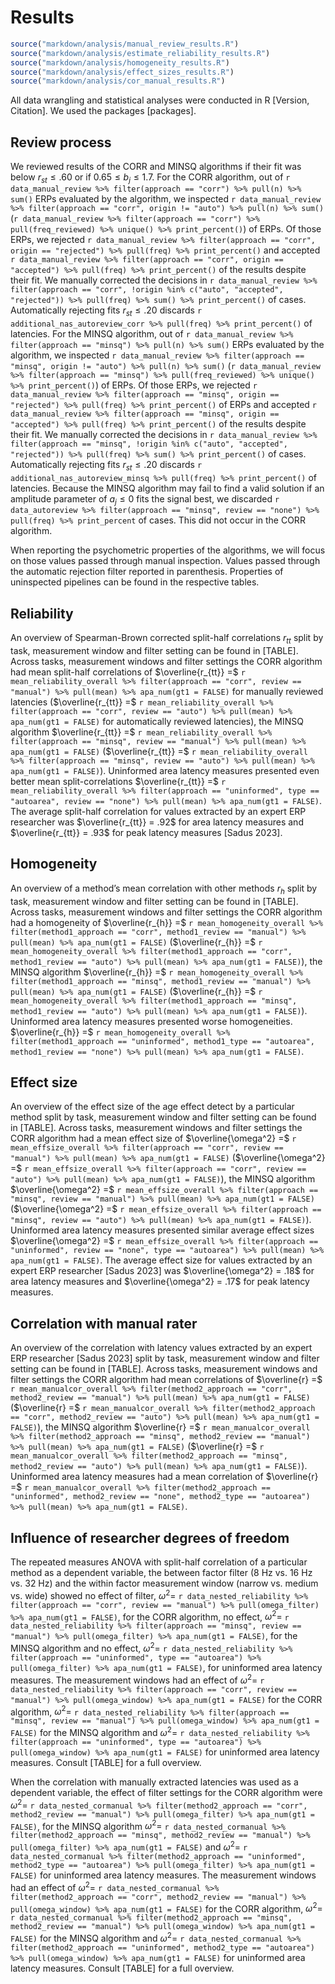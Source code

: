 # Results
```r
source("markdown/analysis/manual_review_results.R")
source("markdown/analysis/estimate_reliability_results.R")
source("markdown/analysis/homogeneity_results.R")
source("markdown/analysis/effect_sizes_results.R")
source("markdown/analysis/cor_manual_results.R")
```

All data wrangling and statistical analyses were conducted in R [Version, Citation]. We used the packages [packages]. 

## Review process
We reviewed results of the CORR and MINSQ algorithms if their fit was below $r_{st} \le .60$ or if $0.65 \le b_j \le 1.7$. For the CORR algorithm, out of `r data_manual_review %>% filter(approach == "corr") %>% pull(n) %>% sum()` ERPs evaluated by the algorithm, we inspected `r data_manual_review %>% filter(approach == "corr", origin != "auto") %>% pull(n) %>% sum()` (`r data_manual_review %>% filter(approach == "corr") %>% pull(freq_reviewed) %>% unique() %>% print_percent()`) of ERPs. Of those ERPs, we rejected `r data_manual_review %>% filter(approach == "corr", origin == "rejected") %>% pull(freq) %>% print_percent()` and accepted `r data_manual_review %>% filter(approach == "corr", origin == "accepted") %>% pull(freq) %>% print_percent()` of the results despite their fit. We manually corrected the decisions in `r data_manual_review %>% filter(approach == "corr", !origin %in% c("auto", "accepted", "rejected")) %>% pull(freq) %>% sum() %>% print_percent()` of cases. Automatically rejecting fits $r_{st} \le .20$ discards `r additional_nas_autoreview_corr %>% pull(freq) %>% print_percent()` of latencies. For the MINSQ algorithm, out of `r data_manual_review %>% filter(approach == "minsq") %>% pull(n) %>% sum()` ERPs evaluated by the algorithm, we inspected `r data_manual_review %>% filter(approach == "minsq", origin != "auto") %>% pull(n) %>% sum()` (`r data_manual_review %>% filter(approach == "minsq") %>% pull(freq_reviewed) %>% unique() %>% print_percent()`) of ERPs. Of those ERPs, we rejected `r data_manual_review %>% filter(approach == "minsq", origin == "rejected") %>% pull(freq) %>% print_percent()` of ERPs and accepted `r data_manual_review %>% filter(approach == "minsq", origin == "accepted") %>% pull(freq) %>% print_percent()` of the results despite their fit. We manually corrected the decisions in `r data_manual_review %>% filter(approach == "minsq", !origin %in% c("auto", "accepted", "rejected")) %>% pull(freq) %>% sum() %>% print_percent()` of cases. Automatically rejecting fits $r_{st} \le .20$ discards `r additional_nas_autoreview_minsq %>% pull(freq) %>% print_percent()` of latencies. Because the MINSQ algorithm may fail to find a valid solution if an amplitude parameter of $a_j \le 0$ fits the signal best, we discarded `r data_autoreview %>% filter(approach == "minsq", review == "none") %>% pull(freq) %>% print_percent` of cases. This did not occur in the CORR algorithm.

When reporting the psychometric properties of the algorithms, we will focus on those values passed through manual inspection. Values passed through the automatic rejection filter reported in parenthesis. Properties of uninspected pipelines can be found in the respective tables.

## Reliability
An overview of Spearman-Brown corrected split-half correlations $r_{tt}$ split by task, measurement window and filter setting can be found in [TABLE]. Across tasks, measurement windows and filter settings the CORR algorithm had mean split-half correlations of $\overline{r_{tt}} =$ `r mean_reliability_overall %>% filter(approach == "corr", review == "manual") %>% pull(mean) %>% apa_num(gt1 = FALSE)` for manually reviewed latencies ($\overline{r_{tt}} =$ `r mean_reliability_overall %>% filter(approach == "corr", review == "auto") %>% pull(mean) %>% apa_num(gt1 = FALSE)` for automatically reviewed latencies), the MINSQ algorithm $\overline{r_{tt}} =$ `r mean_reliability_overall %>% filter(approach == "minsq", review == "manual") %>% pull(mean) %>% apa_num(gt1 = FALSE)` ($\overline{r_{tt}} =$ `r mean_reliability_overall %>% filter(approach == "minsq", review == "auto") %>% pull(mean) %>% apa_num(gt1 = FALSE)`). Uninformed area latency measures presented even better mean split-correlations $\overline{r_{tt}} =$ `r mean_reliability_overall %>% filter(approach == "uninformed", type == "autoarea", review == "none") %>% pull(mean) %>% apa_num(gt1 = FALSE)`. The average split-half correlation for values extracted by an expert ERP researcher was $\overline{r_{tt}} = .92$ for area latency measures and $\overline{r_{tt}} = .93$ for peak latency measures [Sadus 2023].
<!-- Here, I looked at the table 3 in Sadus et al. 2023, averaging values for 8Hz, 16Hz and 32Hz condition -->

## Homogeneity
An overview of a method's mean correlation with other methods $r_h$ split by task, measurement window and filter setting can be found in [TABLE]. Across tasks, measurement windows and filter settings the CORR algorithm had a homogeneity of $\overline{r_{h}} =$ `r mean_homogeneity_overall %>% filter(method1_approach == "corr", method1_review == "manual") %>% pull(mean) %>% apa_num(gt1 = FALSE)` ($\overline{r_{h}} =$ `r mean_homogeneity_overall %>% filter(method1_approach == "corr", method1_review == "auto") %>% pull(mean) %>% apa_num(gt1 = FALSE)`), the MINSQ algorithm $\overline{r_{h}} =$ `r mean_homogeneity_overall %>% filter(method1_approach == "minsq", method1_review == "manual") %>% pull(mean) %>% apa_num(gt1 = FALSE)` ($\overline{r_{h}} =$ `r mean_homogeneity_overall %>% filter(method1_approach == "minsq", method1_review == "auto") %>% pull(mean) %>% apa_num(gt1 = FALSE)`). Uninformed area latency measures presented worse homogeneities. $\overline{r_{h}} =$ `r mean_homogeneity_overall %>% filter(method1_approach == "uninformed", method1_type == "autoarea", method1_review == "none") %>% pull(mean) %>% apa_num(gt1 = FALSE)`.

## Effect size
An overview of the effect size of the age effect detect by a particular method split by task, measurement window and filter setting can be found in [TABLE]. Across tasks, measurement windows and filter settings the CORR algorithm had a mean effect size of $\overline{\omega^2} =$ `r mean_effsize_overall %>% filter(approach == "corr", review == "manual") %>% pull(mean) %>% apa_num(gt1 = FALSE)` ($\overline{\omega^2} =$ `r mean_effsize_overall %>% filter(approach == "corr", review == "auto") %>% pull(mean) %>% apa_num(gt1 = FALSE)`), the MINSQ algorithm $\overline{\omega^2} =$ `r mean_effsize_overall %>% filter(approach == "minsq", review == "manual") %>% pull(mean) %>% apa_num(gt1 = FALSE)` ($\overline{\omega^2} =$ `r mean_effsize_overall %>% filter(approach == "minsq", review == "auto") %>% pull(mean) %>% apa_num(gt1 = FALSE)`). Uninformed area latency measures presented similar average effect sizes $\overline{\omega^2} =$ `r mean_effsize_overall %>% filter(approach == "uninformed", review == "none", type == "autoarea") %>% pull(mean) %>% apa_num(gt1 = FALSE)`. The average effect size for values extracted by an expert ERP researcher [Sadus 2023] was $\overline{\omega^2} = .18$ for area latency measures and $\overline{\omega^2} = .17$ for peak latency measures.
<!-- Here, I looked at the table 3 in Sadus et al. 2023, averaging values for 8Hz, 16Hz and 32Hz condition -->

## Correlation with manual rater
An overview of the correlation with latency values extracted by an expert ERP researcher [Sadus 2023] split by task, measurement window and filter setting can be found in [TABLE]. Across tasks, measurement windows and filter settings the CORR algorithm had mean correlations of $\overline{r} =$ `r mean_manualcor_overall %>% filter(method2_approach == "corr", method2_review == "manual") %>% pull(mean) %>% apa_num(gt1 = FALSE)` ($\overline{r} =$ `r mean_manualcor_overall %>% filter(method2_approach == "corr", method2_review == "auto") %>% pull(mean) %>% apa_num(gt1 = FALSE)`), the MINSQ algorithm $\overline{r} =$ `r mean_manualcor_overall %>% filter(method2_approach == "minsq", method2_review == "manual") %>% pull(mean) %>% apa_num(gt1 = FALSE)` ($\overline{r} =$ `r mean_manualcor_overall %>% filter(method2_approach == "minsq", method2_review == "auto") %>% pull(mean) %>% apa_num(gt1 = FALSE)`). Uninformed area latency measures had a mean correlation of $\overline{r} =$ `r mean_manualcor_overall %>% filter(method2_approach == "uninformed", method2_review == "none", method2_type == "autoarea") %>% pull(mean) %>% apa_num(gt1 = FALSE)`.

## Influence of researcher degrees of freedom
The repeated measures ANOVA with split-half correlation of a particular method as a dependent variable, the between factor filter (8 Hz vs. 16 Hz vs. 32 Hz) and the within factor measurement window (narrow vs. medium vs. wide) showed no effect of filter, $\omega^2 =$ `r data_nested_reliability %>% filter(approach == "corr", review == "manual") %>% pull(omega_filter) %>% apa_num(gt1 = FALSE)`, for the CORR algorithm, no effect, $\omega^2 =$ `r data_nested_reliability %>% filter(approach == "minsq", review == "manual") %>% pull(omega_filter) %>% apa_num(gt1 = FALSE)`, for the MINSQ algorithm and no effect, $\omega^2 =$ `r data_nested_reliability %>% filter(approach == "uninformed", type == "autoarea") %>% pull(omega_filter) %>% apa_num(gt1 = FALSE)`, for uninformed area latency measures. The measurement windows had an effect of $\omega^2 =$ `r data_nested_reliability %>% filter(approach == "corr", review == "manual") %>% pull(omega_window) %>% apa_num(gt1 = FALSE)` for the CORR algorithm, $\omega^2 =$ `r data_nested_reliability %>% filter(approach == "minsq", review == "manual") %>% pull(omega_window) %>% apa_num(gt1 = FALSE)` for the MINSQ algorithm and $\omega^2 =$ `r data_nested_reliability %>% filter(approach == "uninformed", type == "autoarea") %>% pull(omega_window) %>% apa_num(gt1 = FALSE)` for uninformed area latency measures. Consult [TABLE] for a full overview.

When the correlation with manually extracted latencies was used as a dependent variable, the effect of filter settings for the CORR algorithm were $\omega^2 =$ `r data_nested_cormanual %>% filter(method2_approach == "corr", method2_review == "manual") %>% pull(omega_filter) %>% apa_num(gt1 = FALSE)`, for the MINSQ algorithm $\omega^2 =$ `r data_nested_cormanual %>% filter(method2_approach == "minsq", method2_review == "manual") %>% pull(omega_filter) %>% apa_num(gt1 = FALSE)` and $\omega^2 =$ `r data_nested_cormanual %>% filter(method2_approach == "uninformed", method2_type == "autoarea") %>% pull(omega_filter) %>% apa_num(gt1 = FALSE)` for uninformed area latency measures. The measurement windows had an effect of $\omega^2 =$ `r data_nested_cormanual %>% filter(method2_approach == "corr", method2_review == "manual") %>% pull(omega_window) %>% apa_num(gt1 = FALSE)` for the CORR algorithm, $\omega^2 =$ `r data_nested_cormanual %>% filter(method2_approach == "minsq", method2_review == "manual") %>% pull(omega_window) %>% apa_num(gt1 = FALSE)` for the MINSQ algorithm and $\omega^2 =$ `r data_nested_cormanual %>% filter(method2_approach == "uninformed", method2_type == "autoarea") %>% pull(omega_window) %>% apa_num(gt1 = FALSE)` for uninformed area latency measures. Consult [TABLE] for a full overview.
